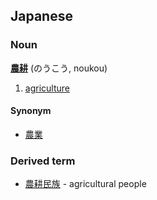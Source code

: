 ==Japanese==
===Noun===
'''[[農]][[耕]]''' (のうこう, noukou)

# [[agriculture]]

====Synonym====
*[[農業]]

===Derived term===
*[[農耕民族]] - agricultural people